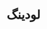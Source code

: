 
<Meta title="RahsazAdmin/Loading/Docs" />

<div className="sb-container">
  <div className="sb-section-title">
   <h1>لودینگ</h1>
  </div>
</div>

<style>
  {`
    .sb-container {
      margin-bottom: 48px;
    }
    .sb-section-title {
      margin-bottom: 32px;
    }
  `}
</style>

